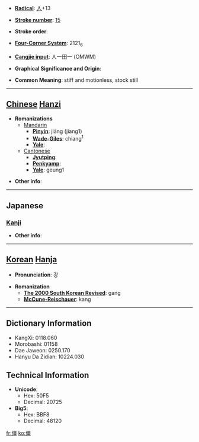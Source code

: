 * '''[[Wiktionary:Chinese radical index| Radical]]''': [[Wiktionary:Chinese radical index 人|人]]+13

* '''[[Wiktionary:Chinese total strokes index|Stroke number]]''': [[Wiktionary:Chinese total strokes index 15|15]]

* '''Stroke order''': 

* '''[[Wiktionary:Chinese four corner index|Four-Corner System]]''': 2121<sub>6</sub>

* '''[[Wiktionary:Chinese Cangjie index|Cangjie input]]''': 人一田一 (OMWM)

* '''Graphical Significance and Origin''': 

* '''Common Meaning''': stiff and motionless, stock still

----

== [[Chinese]] [[Hanzi]] ==

* '''Romanizations'''
** [[Mandarin]]
*** '''[[Pinyin]]''': jiāng (jiang1)
*** '''[[Wade-Giles]]''': chiang<sup>1</sup>
*** '''[[Yale]]''': 
**[[Cantonese]]
***'''[[Jyutping]]''':
***'''[[Penkyamp]]''': 
***'''[[Yale]]''': geung1

* '''Other info''': 

----

==Japanese==
===[[Kanji]]===
{{kanji|on readings=[[きょう]] (kyō)|kun readings=[[たおれる]] (taoreru)}}

* '''Other info''':  

----

== [[Korean]] [[Hanja]] ==

* '''Pronunciation''': 강

* '''Romanization'''
** '''[[The 2000 South Korean Revised Romanization|The 2000 South Korean Revised]]''': gang
** '''[[McCune-Reischauer]]''': kang

----

== Dictionary Information ==

* KangXi: 0118.060
* Morobashi: 01158
* Dae Jaweon: 0250.170
* Hanyu Da Zidian: 10224.030

== Technical Information ==

* '''Unicode''':
** Hex: 50F5
** Decimal: 20725
* '''Big5''':
** Hex: BBF8
** Decimal: 48120

[[fr:僵]]
[[ko:僵]]